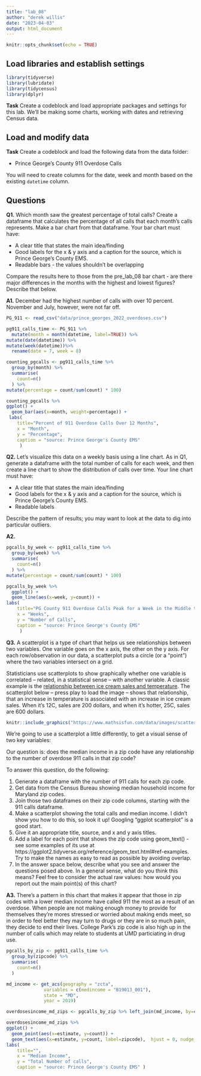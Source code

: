 ```yaml
---
title: "lab_08"
author: "derek willis"
date: "2023-04-03"
output: html_document
---
```


```r
knitr::opts_chunk$set(echo = TRUE)
```

## Load libraries and establish settings

```r
library(tidyverse)
library(lubridate)
library(tidycensus)
library(dplyr)
```

**Task** Create a codeblock and load appropriate packages and settings for this lab. We'll be making some charts, working with dates and retrieving Census data.


## Load and modify data

**Task** Create a codeblock and load the following data from the data folder:

* Prince George's County 911 Overdose Calls

You will need to create columns for the date, week and month based on the existing `datetime` column.

## Questions 

**Q1.** Which month saw the greatest percentage of total calls? Create a dataframe that calculates the percentage of all calls that each month's calls represents. Make a bar chart from that dataframe. Your bar chart must have:

* A clear title that states the main idea/finding
* Good labels for the x & y axis and a caption for the source, which is Prince George's County EMS.
* Readable bars - the values shouldn't be overlapping

Compare the results here to those from the pre_lab_08 bar chart - are there major differences in the months with the highest and lowest figures? Describe that below.

**A1.** December had the highest number of calls with over 10 percent. November and July, however, were not far off.

```r
PG_911 <- read_csv("data/prince_georges_2022_overdoses.csv")
```
```r
pg911_calls_time <- PG_911 %>%
  mutate(month = month(datetime, label=TRUE)) %>%
mutate(date(datetime)) %>%
mutate(week(datetime))%>%
  rename(date = 7, week = 8)
```

```r
counting_pgcalls <- pg911_calls_time %>%
  group_by(month) %>%
  summarise(
    count=n()
  ) %>%
mutate(percentage = count/sum(count) * 100)
```

```r
counting_pgcalls %>%
ggplot() +
  geom_bar(aes(x=month, weight=percentage)) +
 labs(
    title="Percent of 911 Overdose Calls Over 12 Months",
    x = "Month",
    y = "Percentage",
    caption = "source: Prince George's County EMS"
     )
```

**Q2.** Let's visualize this data on a weekly basis using a line chart. As in Q1, generate a dataframe with the total number of calls for each week, and then create a line chart to show the distribution of calls over time. Your line chart must have:

* A clear title that states the main idea/finding
* Good labels for the x & y axis and a caption for the source, which is Prince George's County EMS.
* Readable labels

Describe the pattern of results; you may want to look at the data to dig into particular outliers.

**A2.** 


```r
pgcalls_by_week <- pg911_calls_time %>%
  group_by(week) %>%
  summarise(
    count=n()
  ) %>%
mutate(percentage = count/sum(count) * 100)

```

```r
pgcalls_by_week %>%
  ggplot() + 
  geom_line(aes(x=week, y=count)) +
labs(
    title="PG County 911 Overdose Calls Peak for a Week in the Middle the Year",
    x = "Weeks",
    y = "Number of Calls",
    caption = "source: Prince George's County EMS"
     )
```


**Q3.**  A scatterplot is a type of chart that helps us see relationships between two variables. One variable goes on the x axis, the other on the y axis.  For each row/observation in our data, a scatterplot puts a circle (or a "point") where the two variables intersect on a grid. 

Statisticians use scatterplots to show graphically whether one variable is correlated -- related, in a statistical sense -- with another variable.  A classic example is the [relationship between ice cream sales and temperature](https://www.mathsisfun.com/data/scatter-xy-plots.html). The scatterplot below -- press play to load the image -- shows that relationship, that an increase in temperature is associated with an increase in ice cream sales. When it's 12C, sales are 200 dollars, and when it's hotter, 25C, sales are 600 dollars.

```r
knitr::include_graphics("https://www.mathsisfun.com/data/images/scatter-ice-cream1.svg")
```

We're going to use a scatterplot a little differently, to get a visual sense of two key variables: 

Our question is: does the median income in a zip code have any relationship to the number of overdose 911 calls in that zip code?

To answer this question, do the following:

1. Generate a dataframe with the number of 911 calls for each zip code.
2. Get data from the Census Bureau showing median household income for Maryland zip codes.
3. Join those two dataframes on their zip code columns, starting with the 911 calls dataframe.
4. Make a scatterplot showing the total calls and median income. I didn't show you how to do this, so look it up! Googling "ggplot scatterplot" is a good start.
5. Give it an appropriate title, source, and x and y axis titles.
6. Add a label for each point that shows the zip code using geom_text() - see some examples of its use at https://ggplot2.tidyverse.org/reference/geom_text.html#ref-examples. Try to make the names as easy to read as possible by avoiding overlap.
7. In the answer space below, describe what you see and answer the questions posed above. In a general sense, what do you think this means? Feel free to consider the actual raw values: how would you report out the main point(s) of this chart?

**A3.**   There's a pattern in this chart that makes it appear that those in zip codes with a lower median income have called 911 the most as a result of an overdose. When people are not making enough money to provide for themselves they're mores stressed or worried about making ends meet, so in order to feel better they may turn to drugs or they are in so much pain, they decide to end their lives. College Park's zip code is also high up in the number of calls which may relate to students at UMD particiating in drug use. 

```r
pgcalls_by_zip <- pg911_calls_time %>%
  group_by(zipcode) %>%
  summarise(
    count=n()
  ) 
```

```r
md_income <- get_acs(geography = "zcta",
              variables = c(medincome = "B19013_001"),
              state = "MD",
              year = 2019)
```
```r
overdosesincome_md_zips <- pgcalls_by_zip %>% left_join(md_income, by=c("zipcode"="GEOID") )
```

```r
overdosesincome_md_zips %>%
ggplot() + 
  geom_point(aes(x=estimate, y=count)) + 
  geom_text(aes(x=estimate, y=count, label=zipcode),  hjust = 0, nudge_x = 0.05, size = 3, hjust = 1, vjust = 0, check_overlap=TRUE) +
labs(
    title="",
    x = "Median Income",
    y = "Total Number of calls",
    caption = "source: Prince George's County EMS" )  
```

